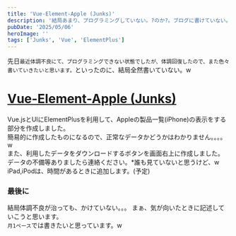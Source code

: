 ```yaml
---
title: 'Vue-Element-Apple (Junks)'
description: '結局あまり、プログラミングしていない。?のか?。ブログに書けていない。w'
pubDate: '2025/05/06'
heroImage: ''
tags: ['Junks', 'Vue', 'ElementPlus']
---
```



先日`最近体調不良にて、プログラミングできない状態でしたが、体調回復したので、また色々書いていきたいと思います。`といったのに、結局全然書いていない。w

# [Vue-Element-Apple (Junks)](https://s20024.github.io/Junks/vue-element-apple/)

<ImageViewer src="/images/news/20250506-vue-element-apple/vue-element-apple.png" alt="VueElementApple" client:load />

Vue.jsとUIにElementPlusを利用して、Appleの製品一覧(iPhone)の表示をする部分を作成しました。  
簡易的に作成したものになるので、正常なデータかどうかはわかりません。。。。w  
また、利用したデータをダウンロードするボタンを画面右上に作成しました。  
データの不備等ありましたら連絡ください。*誰も見ていないと思うけど、w  
iPad,iPodは、時間があるときに追加します。(予定)  

### 最後に

結局体調不良が治っても、かけていない。。。
まぁ、気が向いたときに記述していこうと思います。  
`月1ペース`では書きたいと思っています。w
